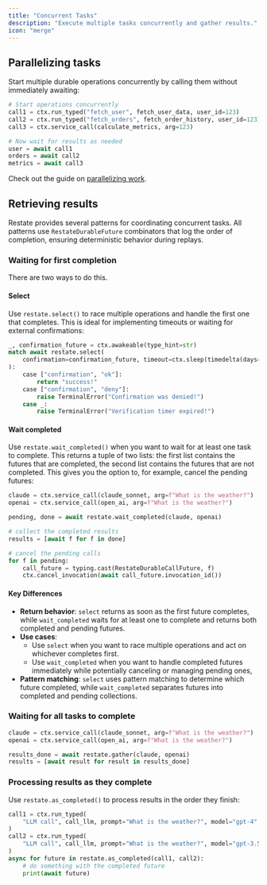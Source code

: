 ```yaml
---
title: "Concurrent Tasks"
description: "Execute multiple tasks concurrently and gather results."
icon: "merge"
---
```



<ConcurrentTaskIntro/>

## Parallelizing tasks

Start multiple durable operations concurrently by calling them without immediately awaiting:

```python {"CODE_LOAD::python/src/develop/journaling_results.py#parallel"} 
# Start operations concurrently
call1 = ctx.run_typed("fetch_user", fetch_user_data, user_id=123)
call2 = ctx.run_typed("fetch_orders", fetch_order_history, user_id=123)
call3 = ctx.service_call(calculate_metrics, arg=123)

# Now wait for results as needed
user = await call1
orders = await call2
metrics = await call3
```

Check out the guide on [parallelizing work](guides/parallelizing-work).

## Retrieving results

Restate provides several patterns for coordinating concurrent tasks. All patterns use `RestateDurableFuture` combinators that log the order of completion, ensuring deterministic behavior during replays.

### Waiting for first completion

There are two ways to do this.

#### Select

Use `restate.select()` to race multiple operations and handle the first one that completes. This is ideal for implementing timeouts or waiting for external confirmations:

```python {"CODE_LOAD::python/src/develop/journaling_results.py#select"} 
_, confirmation_future = ctx.awakeable(type_hint=str)
match await restate.select(
    confirmation=confirmation_future, timeout=ctx.sleep(timedelta(days=1))
):
    case ["confirmation", "ok"]:
        return "success!"
    case ["confirmation", "deny"]:
        raise TerminalError("Confirmation was denied!")
    case _:
        raise TerminalError("Verification timer expired!")
```

#### Wait completed
Use `restate.wait_completed()` when you want to wait for at least one task to complete.
This returns a tuple of two lists: the first list contains the futures that are completed,
the second list contains the futures that are not completed.
This gives you the option to, for example, cancel the pending futures:

```python {"CODE_LOAD::python/src/develop/journaling_results.py#wait_completed"} 
claude = ctx.service_call(claude_sonnet, arg=f"What is the weather?")
openai = ctx.service_call(open_ai, arg=f"What is the weather?")

pending, done = await restate.wait_completed(claude, openai)

# collect the completed results
results = [await f for f in done]

# cancel the pending calls
for f in pending:
    call_future = typing.cast(RestateDurableCallFuture, f)
    ctx.cancel_invocation(await call_future.invocation_id())
```

#### Key Differences
- **Return behavior**: `select` returns as soon as the first future completes, while `wait_completed` waits for at least one to complete and returns both completed and pending futures.
- **Use cases**:
  - Use `select` when you want to race multiple operations and act on whichever completes first.
  - Use `wait_completed` when you want to handle completed futures immediately while potentially canceling or managing pending ones,
- **Pattern matching**: `select` uses pattern matching to determine which future completed, while `wait_completed` separates futures into completed and pending collections.

### Waiting for all tasks to complete

```python {"CODE_LOAD::python/src/develop/journaling_results.py#all"} 
claude = ctx.service_call(claude_sonnet, arg=f"What is the weather?")
openai = ctx.service_call(open_ai, arg=f"What is the weather?")

results_done = await restate.gather(claude, openai)
results = [await result for result in results_done]
```

### Processing results as they complete

Use `restate.as_completed()` to process results in the order they finish:

```python {"CODE_LOAD::python/src/develop/journaling_results.py#as_completed"} 
call1 = ctx.run_typed(
    "LLM call", call_llm, prompt="What is the weather?", model="gpt-4"
)
call2 = ctx.run_typed(
    "LLM call", call_llm, prompt="What is the weather?", model="gpt-3.5-turbo"
)
async for future in restate.as_completed(call1, call2):
    # do something with the completed future
    print(await future)
```
